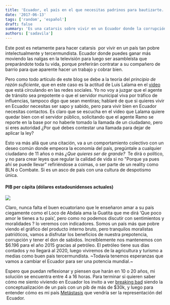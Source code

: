 ```yaml
---
title: 'Ecuador, el país en el que necesitas padrinos para bautizarte.'
date: '2017-06-13'
tags: ['random', 'español']
draft: false
summary: 'Es una catarsis sobre vivir en un Ecuador donde la corrupción y el favoritismo predominan, reflejado en la actitud de Luis Lalama y la realidad de un país donde tener contactos es más valioso que el mérito.'
authors: ['sadavila']
---
```


Este post es netamente para hacer catarsis  por vivir en un país tan pobre intelectualmente y tercermundista. Ecuador donde puedes ganar más moviendo las nalgas en la televisión para luego ser asambleísta que preparándote toda tu vida, porque preferirán contratar a su compañero de barrio para que aparente hacer un trabajo y cobrar bien.

Pero como todo artículo de este blog se debe a la teoría del _principio de razón suficiente_, que en este caso es la actitud de Luis Lalama en el [video](https://www.youtube.com/watch?v=IXzlJvPDeEg) que está circulando en las redes sociales. Yo no voy a juzgar que el agente de tránsito sea prepotente o que el servidor municipal viva por tráfico de influencias, tampoco digo que sean mentiras; hablaré de que si quieres vivir en Ecuador necesitas ser sapo y sabido, pero para vivir bien en Ecuador necesitas contactos. Es claro que se escucha en el video que Lalama quiere quedar bien con el servidor público, solicitando que el agente Ramo se reporte en la base por no haberle tomado la llamada de un ciudadano, pero si eres autoridad ¿Por qué debes contestar una llamada para dejar de aplicar la ley?

Esto va más allá que una citación, va a un comportamiento colectivo con un deseo común donde empeora la economía del país, pregúntale a cualquier ciudadano de 11 años o más *¿Que quieres ser de grande?*  Te dirá o político, y no para crear leyes que regular la calidad de vida si no "Porque ya pues ahí se puede llevar" refiriéndose a coimas, o ser parte de un reality como BLN o Combate. Si es un asco de país con una cultura de despotismo única.

#### **PIB per cápita (dólares estadounidenses actuales)**

![](/static/images/content/2023/ecuador-el-pais-en-el-que-necesitas-padrinos-para-bautizarte/Screen-Shot-2017-07-13-at-1.52.25-PM.png)

Claro, nunca falta el buen ecuatoriano que le enseñaron amar a su país ciegamente como el Loco de Abdala ama la Guatita que me dirá ‘Que poco amor le tienes a tu país’, pero como no podemos discutir con sentimientos y moralidades ? lo veremos con indicadores. Somos un país más que pobre viendo el gráfico del producto interno bruto, pero tranquilos moralistas patrióticos, vamos a disfrutar los beneficios de nuestra prepotencia, corrupción y tener el don de sabidos. Increíblemente nos mantenemos con $6.196 para el año 2015 gracias al petróleo. El petróleo tiene sus días contados y no llegará al 2020, luego viviremos de la agricultura y turismo a medias como buen país tercermundista. ~Todavía tenemos esperanzas que vamos a cambiar el Ecuador para ser una potencia mundial.~

Espero que puedan reflexionar y piensen que harán en 10 o 20 años, mi solución se encuentra entre 4 a 16 horas. Para terminar si quieren saber cómo me siento viviendo en Ecuador los invito a ver [breaking bad](http://www.imdb.com/title/tt0903747/?ref_=nv_sr_1) siendo la conceptualización de un país con un pib de más de $30k, y luego para entender cómo es mi país [Metástasis](http://www.imdb.com/title/tt3190448/?ref_=login) que vendría ser la representación del  Ecuador.
